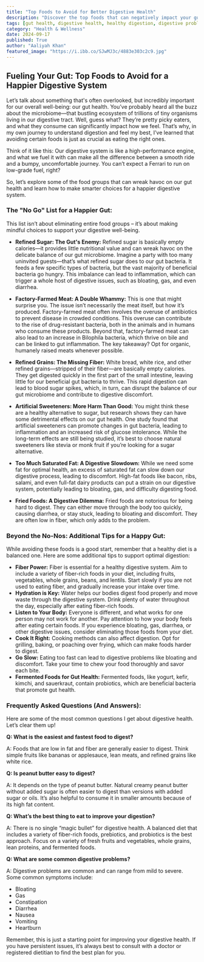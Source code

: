 ```yaml
---
title: "Top Foods to Avoid for Better Digestive Health"
description: "Discover the top foods that can negatively impact your gut health. Learn why refined sugar, factory-farmed meat, and artificial sweeteners can cause digestive issues. This blog post provides a comprehensive guide to improving your digestion by making informed food choices."
tags: [gut health, digestive health, healthy digestion, digestive problems, food for gut health, gut microbiome, probiotics, prebiotics, fiber, bloating, gas, diarrhea, constipation, inflammation, refined sugar, factory-farmed meat, artificial sweeteners, saturated fat, fried foods]
category: "Health & Wellness"
date: 2024-09-17
published: True
author: "Aaliyah Khan"
featured_image: "https://i.ibb.co/SJwMJ3c/4883e303c2c9.jpg"
---
```


##  Fueling Your Gut: Top Foods to Avoid for a Happier Digestive System

Let’s talk about something that's often overlooked, but incredibly important for our overall well-being: our gut health. You’ve probably heard all the buzz about the microbiome—that bustling ecosystem of trillions of tiny organisms living in our digestive tract. Well, guess what? They’re pretty picky eaters, and what they consume can significantly impact how we feel. That’s why, in my own journey to understand digestion and feel my best, I’ve learned that avoiding certain foods is just as crucial as eating the right ones. 

Think of it like this: Our digestive system is like a high-performance engine, and what we fuel it with can make all the difference between a smooth ride and a bumpy, uncomfortable journey. You can’t expect a Ferrari to run on low-grade fuel, right?  

So, let’s explore some of the food groups that can wreak havoc on our gut health and learn how to make smarter choices for a happier digestive system.

###  The "No Go" List for a Happier Gut:

This list isn’t about eliminating entire food groups – it’s about making mindful choices to support your digestive well-being.  

* **Refined Sugar: The Gut's Enemy:**  Refined sugar is basically empty calories—it provides little nutritional value and can wreak havoc on the delicate balance of our gut microbiome. Imagine a party with too many uninvited guests—that’s what refined sugar does to our gut bacteria. It feeds a few specific types of bacteria, but the vast majority of beneficial bacteria go hungry. This imbalance can lead to inflammation, which can trigger a whole host of digestive issues, such as bloating, gas, and even diarrhea.  

* **Factory-Farmed Meat: A Double Whammy:**  This is one that might surprise you. The issue isn’t necessarily the meat itself, but how it’s produced. Factory-farmed meat often involves the overuse of antibiotics to prevent disease in crowded conditions. This overuse can contribute to the rise of drug-resistant bacteria, both in the animals and in humans who consume these products.  Beyond that, factory-farmed meat can also lead to an increase in Bilophila bacteria, which thrive on bile and can be linked to gut inflammation. The key takeaway? Opt for organic, humanely raised meats whenever possible.

* **Refined Grains: The Missing Fiber:**  White bread, white rice, and other refined grains—stripped of their fiber—are basically empty calories. They get digested quickly in the first part of the small intestine, leaving little for our beneficial gut bacteria to thrive. This rapid digestion can lead to blood sugar spikes, which, in turn, can disrupt the balance of our gut microbiome and contribute to digestive discomfort.  

* **Artificial Sweeteners: More Harm Than Good:**  You might think these are a healthy alternative to sugar, but research shows they can have some detrimental effects on our gut health. One study found that artificial sweeteners can promote changes in gut bacteria, leading to inflammation and an increased risk of glucose intolerance.  While the long-term effects are still being studied, it’s best to choose natural sweeteners like stevia or monk fruit if you’re looking for a sugar alternative.  

* **Too Much Saturated Fat: A Digestive Slowdown:**  While we need some fat for optimal health, an excess of saturated fat can slow down our digestive process, leading to discomfort. High-fat foods like bacon, ribs, salami, and even full-fat dairy products can put a strain on our digestive system, potentially leading to bloating, gas, and difficulty digesting food.

* **Fried Foods: A Digestive Dilemma:**  Fried foods are notorious for being hard to digest. They can either move through the body too quickly, causing diarrhea, or stay stuck, leading to bloating and discomfort. They are often low in fiber, which only adds to the problem.  

###  Beyond the No-Nos:  Additional Tips for a Happy Gut:

While avoiding these foods is a good start, remember that a healthy diet is a balanced one.  Here are some additional tips to support optimal digestion:

* **Fiber Power:**  Fiber is essential for a healthy digestive system. Aim to include a variety of fiber-rich foods in your diet, including fruits, vegetables, whole grains, beans, and lentils.  Start slowly if you are not used to eating fiber, and gradually increase your intake over time.
* **Hydration is Key:**  Water helps our bodies digest food properly and move waste through the digestive system. Drink plenty of water throughout the day, especially after eating fiber-rich foods.
* **Listen to Your Body:**  Everyone is different, and what works for one person may not work for another. Pay attention to how your body feels after eating certain foods. If you experience bloating, gas, diarrhea, or other digestive issues, consider eliminating those foods from your diet.
* **Cook It Right:**  Cooking methods can also affect digestion.  Opt for grilling, baking, or poaching over frying, which can make foods harder to digest.  
* **Go Slow:**  Eating too fast can lead to digestive problems like bloating and discomfort. Take your time to chew your food thoroughly and savor each bite. 
* **Fermented Foods for Gut Health:** Fermented foods, like yogurt, kefir, kimchi, and sauerkraut, contain probiotics, which are beneficial bacteria that promote gut health.

###  Frequently Asked Questions (And Answers):

Here are some of the most common questions I get about digestive health.  Let’s clear them up!

**Q:  What is the easiest and fastest food to digest?**

A: Foods that are low in fat and fiber are generally easier to digest.  Think simple fruits like bananas or applesauce, lean meats, and refined grains like white rice.

**Q: Is peanut butter easy to digest?**

A:  It depends on the type of peanut butter.  Natural creamy peanut butter without added sugar is often easier to digest than versions with added sugar or oils.  It’s also helpful to consume it in smaller amounts because of its high fat content. 

**Q:  What’s the best thing to eat to improve your digestion?**

A:  There is no single “magic bullet” for digestive health.  A balanced diet that includes a variety of fiber-rich foods, prebiotics, and probiotics is the best approach. Focus on a variety of fresh fruits and vegetables, whole grains, lean proteins, and fermented foods.

**Q:  What are some common digestive problems?**

A:  Digestive problems are common and can range from mild to severe. Some common symptoms include:

* Bloating
* Gas
* Constipation
* Diarrhea
* Nausea
* Vomiting
* Heartburn

Remember, this is just a starting point for improving your digestive health.  If you have persistent issues, it’s always best to consult with a doctor or registered dietitian to find the best plan for you.  